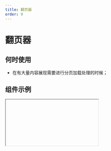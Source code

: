 ```yaml
---
title: 翻页器
order: 9
---
```


# 翻页器

## 何时使用

- 在有大量内容展现需要进行分页加载处理的时候；

## 组件示例


<Iframe url="https://www.aliwork.com/developer/pagination-v2?isRenderNav=false" />
## 组件属性


<AttrTable
  dataSource={[
    {
      attr: '总记录数',
      code: 'total',
      type: 'String',
      demo: '',
      dafault: '100',
      desc: '',
    },
    {
      attr: '当前页码',
      code: 'current',
      type: 'String',
      demo: '',
      dafault: '1',
      desc: '',
    },
    {
      attr: '分页尺寸',
      code: 'size',
      type: 'String',
      demo: '"small"',
      dafault: 'normal',
      desc: '"small" "medium" "large"',
    },
    {
      attr: '分页类型',
      code: 'type',
      type: 'String',
      demo: '"normal"',
      dafault: 'normal',
      desc: '"normal" "simple" "mini"',
    },
    {
      attr: '前进后退按钮样式',
      code: 'shape',
      type: 'String',
      demo: '"normal" "arrow-only" "arrow-prev-only" "no-border"',
      dafault: 'false',
      desc: '',
    },
    {
      attr: '每页显示选择器类型',
      code: 'pageSizeSelector',
      type: 'boolean/string',
      demo: "'false, 'filter', 'dropdown'",
      dafault: 'false',
      desc: '',
    },
    {
      attr: '每页显示选择器可选值',
      code: 'pageSizeList',
      type: 'String',
      demo: '"5, 10, 20" ',
      dafault: '',
      desc: '',
    },
    {
      attr: 'pageSize',
      code: 'pageSize',
      type: 'Number',
      demo: '',
      dafault: '10',
      desc: '',
    },
    {
      attr: '每页显示选择器在组件中的位置',
      code: 'pageSizePosition',
      type: 'String',
      demo: '"start"',
      dafault: '"end"',
      desc: '"start" "end"',
    },
    {
      attr: '当分页数为 1 时，是否隐藏分页器',
      code: 'hideOnlyOnePage',
      type: 'Boolean',
      demo: 'false',
      dafault: 'false',
      desc: '可选项：true,false',
    },
    {
      attr: '显示跳转输入框与按钮',
      code: 'showJump',
      type: 'Boolean',
      demo: 'true',
      dafault: 'true',
      desc: '可选项：true,false',
    },
    {
      attr: '当每页数量改变时',
      code: 'onPageSizeChange',
      type: 'Function',
      demo: 'function(pageSize){}',
      dafault: '',
      desc: '',
    },
    {
      attr: '当页码改变时',
      code: 'onChange',
      type: 'Function',
      demo: 'function(currentPagination){}',
      dafault: '',
      desc: '',
    },
  ]}
/>
